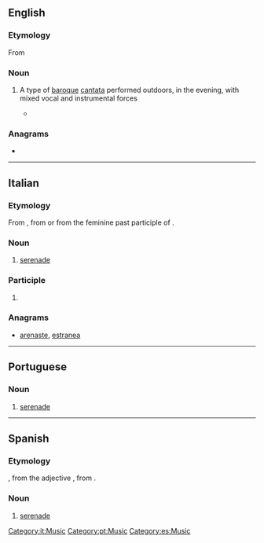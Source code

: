 ==English==

===Etymology===
From {{etyl|it|en}} {{m|it|serenata}}

===Noun===
{{en-noun}}

# {{lb|en|music}} A type of [[baroque]] [[cantata]] performed outdoors, in the evening, with mixed vocal and instrumental forces
#* {{quote-journal|2007|January 25|James R. Oestreich|The Shepherd, the Sea Nymph and the Big Rock, Abridged|New York Times|url=http://www.nytimes.com/2007/01/25/arts/music/25aulo.html
|passage=More’s the pity, for this work (technically a '''serenata''') is a little gem, and Aulos polished it to a fine luster.}}

===Anagrams===
* {{anagrams|en|Near East|arsenate|arsetane|asterane}}

----

==Italian==
{{wikipedia|lang=it}}

===Etymology===
From {{m|it|sereno||clear, calm}}, from {{etyl|la|it}} {{m|la|serenus||calm}} or from the feminine past participle of {{m|it|serenare}}.

===Noun===
{{it-noun|f}}

# [[serenade]]

===Participle===
{{head|it|past participle form}}

# {{feminine singular of|serenato|lang=it}}

===Anagrams===
* [[arenaste#Italian|arenaste]], [[estranea#Italian|estranea]]

[[Category:it:Music]]

----

==Portuguese==
{{wikipedia|lang=pt}}

===Noun===
{{pt-noun|f}}

# [[serenade]]

[[Category:pt:Music]]

----

==Spanish==
{{wikipedia|lang=es}}

===Etymology===
{{etyl|it|es}} {{m|it|serenata}}, from the adjective {{m|it|sereno||clear, calm}}, from {{etyl|la|es}} {{m|la|serenus||calm}}.

===Noun===
{{es-noun|f}}

# [[serenade]]

[[Category:es:Music]]